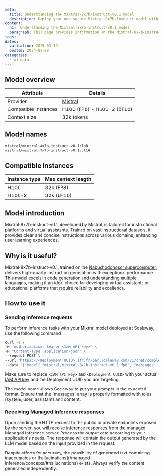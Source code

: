 ```yaml
---
meta:
  title: Understanding the Mixtral-8x7b-instruct-v0.1 model
  description: Deploy your own secure Mixtral-8x7b-Instruct model with Scaleway Managed Inference. Privacy-focused, fully managed.
content:
  h1:  Understanding the Mixtral-8x7b-instruct-v0.1 model
  paragraph: This page provides information on the Mixtral-8x7b-instruct-v0.1 model
tags:
dates:
  validation: 2025-03-19
  posted: 2024-05-28
categories:
  - ai-data
---
```


## Model overview

| Attribute       | Details                            |
|-----------------|------------------------------------|
| Provider        | [Mistral](https://mistral.ai/technology/#models)                         |
| Compatible Instances | H100 (FP8) - H100-2 (BF16)                 |
| Context size | 32k tokens    |

## Model names

```bash
mistral/mixtral-8x7b-instruct-v0.1:fp8
mistral/mixtral-8x7b-instruct-v0.1:bf16
```

## Compatible Instances

| Instance type  | Max context length |
| ------------- |-------------|
| H100      | 32k (FP8)
| H100-2      | 32k (BF16)

## Model introduction

Mixtral-8x7b-instruct-v0.1, developed by Mistral, is tailored for instructional platforms and virtual assistants.
Trained on vast instructional datasets, it provides clear and concise instructions across various domains, enhancing user learning experiences.

## Why is it useful?

Mixtral-8x7b-instruct-v0.1, trained on the [Nabuchodonosor supercomputer](https://www.scaleway.com/en/ai-supercomputers/), delivers high-quality instruction generation with exceptional performance.
This model excels in code generation and understanding multiple languages, making it an ideal choice for developing virtual assistants or educational platforms that require reliability and excellence.

## How to use it

### Sending Inference requests

To perform inference tasks with your Mixtral model deployed at Scaleway, use the following command:

```bash
curl -s \
-H "Authorization: Bearer <IAM API key>" \
-H "Content-Type: application/json" \
--request POST \
--url "https://<Deployment UUID>.ifr.fr-par.scaleway.com/v1/chat/completions" \
--data '{"model":"mistral/mixtral-8x7b-instruct-v0.1:fp8", "messages":[{"role": "user","content": "Sing me a song about Scaleway"}], "max_tokens": 200, "top_p": 1, "temperature": 1, "stream": false}'
```

Make sure to replace `<IAM API key>` and `<Deployment UUID>` with your actual [IAM API key](/iam/how-to/create-api-keys/) and the Deployment UUID you are targeting.

<Message type="tip">
  The model name allows Scaleway to put your prompts in the expected format.
</Message>

<Message type="note">
  Ensure that the `messages` array is properly formatted with roles (system, user, assistant) and content.
</Message>

### Receiving Managed Inference responses

Upon sending the HTTP request to the public or private endpoints exposed by the server, you will receive inference responses from the managed Managed Inference server.
Process the output data according to your application's needs. The response will contain the output generated by the LLM model based on the input provided in the request.

<Message type="note">
  Despite efforts for accuracy, the possibility of generated text containing inaccuracies or [hallucinations](/managed-inference/concepts/#hallucinations) exists. Always verify the content generated independently.
</Message>
